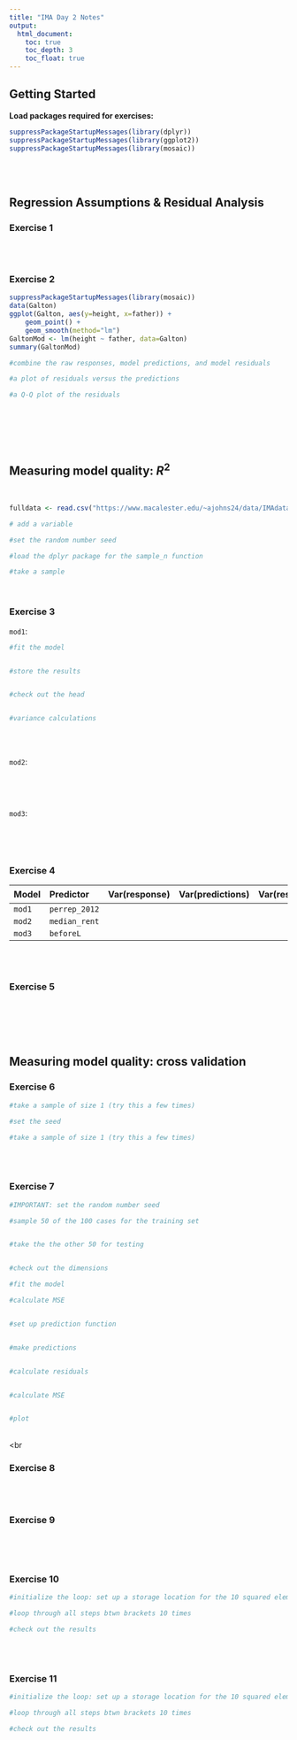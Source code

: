 ```yaml
---
title: "IMA Day 2 Notes"
output:
  html_document:
    toc: true
    toc_depth: 3
    toc_float: true
---
```





## Getting Started

**Load packages required for exercises:**

```r
suppressPackageStartupMessages(library(dplyr))
suppressPackageStartupMessages(library(ggplot2))
suppressPackageStartupMessages(library(mosaic))
```




<br>
<br>



## Regression Assumptions & Residual Analysis 

### Exercise 1




<br>
<br>

### Exercise 2


```r
suppressPackageStartupMessages(library(mosaic))
data(Galton)
ggplot(Galton, aes(y=height, x=father)) + 
    geom_point() + 
    geom_smooth(method="lm")
GaltonMod <- lm(height ~ father, data=Galton)
summary(GaltonMod)
```



```r
#combine the raw responses, model predictions, and model residuals

#a plot of residuals versus the predictions    

#a Q-Q plot of the residuals

```




<br>
<br>
<br>
<br>


## Measuring model quality: $R^2$

<br>


```r
fulldata <- read.csv("https://www.macalester.edu/~ajohns24/data/IMAdata1.csv")

# add a variable

#set the random number seed

#load the dplyr package for the sample_n function

#take a sample

```



<br>

### Exercise 3


`mod1`:

```r
#fit the model


#store the results


#check out the head


#variance calculations

```
   

<br>
<br>

`mod2`:

```r

``` 



<br>
<br>

`mod3`:

```r


``` 

    

<br>
<br>

### Exercise 4

Model   Predictor       Var(response)   Var(predictions)    Var(residuals)  $R^2$
------- --------------- --------------- ------------------- --------------- -----------
`mod1`  `perrep_2012`
`mod2`  `median_rent`
`mod3`  `beforeL`
    




<br>
<br>

### Exercise 5


    
<br>
<br>
<br>
<br>




## Measuring model quality: cross validation

### Exercise 6

```r
#take a sample of size 1 (try this a few times)

```

```r
#set the seed

#take a sample of size 1 (try this a few times)

```




<br>
<br>

### Exercise 7

```r
#IMPORTANT: set the random number seed

#sample 50 of the 100 cases for the training set


#take the the other 50 for testing


#check out the dimensions


```

```r
#fit the model

#calculate MSE


#set up prediction function


#make predictions


#calculate residuals


#calculate MSE


#plot


```





<br>
<br

### Exercise 8 



<br>
<br>


### Exercise 9

```r

```




<br>
<br>


### Exercise 10


```r
#initialize the loop: set up a storage location for the 10 squared elements

#loop through all steps btwn brackets 10 times

#check out the results

```



<br>
<br>


### Exercise 11


```r
#initialize the loop: set up a storage location for the 10 squared elements

#loop through all steps btwn brackets 10 times

#check out the results

```


<br>
<br>
<br>
<br>


